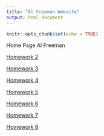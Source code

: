 ```yaml
---
title: "Al Freeman Website"
output: html_document
---
```


```r
knitr::opts_chunk$set(echo = TRUE)
```

Home Page
Al Freeman


[Homework 2](newpage.html)

[Homework 3](Homework_3.html)

[Homework 4](Homework_4.html)

[Homework 5](Homework_5.html)

[Homework 6](Homework_6.html)

[Homework 7](Homework_7.html)

[Homework 8](Homework_8.html)
